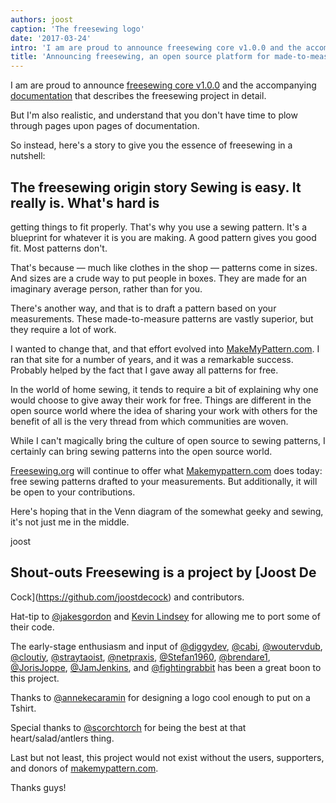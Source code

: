 ```yaml
---
authors: joost
caption: 'The freesewing logo'
date: '2017-03-24'
intro: 'I am are proud to announce freesewing core v1.0.0 and the accompanying documentation that describes the freesewing project in detail.'
title: 'Announcing freesewing, an open source platform for made-to-measure sewing patterns'
---
```


I am are proud to announce [freesewing core
v1.0.0](https://github.com/freesewing/core) and the accompanying
[documentation](/docs) that describes the freesewing project in detail.

<!-- truncate -->

But I'm also realistic, and understand that you don't have time to plow through
pages upon pages of documentation.

So instead, here's a story to give you the essence of freesewing in a nutshell:

## The freesewing origin story Sewing is easy. It really is. What's hard is

getting things to fit properly. That's why you use a sewing pattern. It's a
blueprint for whatever it is you are making. A good pattern gives you good
fit. Most patterns don't.

That's because &mdash; much like clothes in the shop &mdash; patterns come in
sizes. And sizes are a crude way to put people in boxes. They are made for an
imaginary average person, rather than for you.

There's another way, and that is to draft a pattern based on your measurements.
These made-to-measure patterns are vastly superior, but they require a lot of
work.

I wanted to change that, and that effort evolved into
[MakeMyPattern.com](https://makemypattern.com/). I ran that site for a
number of years, and it was a remarkable success. Probably helped by the fact
that I gave away all patterns for free.

In the world of home sewing, it tends to require a bit of explaining why one
would choose to give away their work for free. Things are different in the
open source world where the idea of sharing your work with others for the
benefit of all is the very thread from which communities are woven.

While I can't magically bring the culture of open source to sewing patterns, I
certainly can bring sewing patterns into the open source world.

[Freesewing.org](https://freesewing.org/) will continue to offer what
[Makemypattern.com](https://makemypattern.com/) does today: free sewing
patterns drafted to your measurements. But additionally, it will be open to
your contributions.

Here's hoping that in the Venn diagram of the somewhat geeky and sewing, it's
not just me in the middle.

joost

## Shout-outs Freesewing is a project by [Joost De

Cock](https://github.com/joostdecock) and contributors.

Hat-tip to [@jakesgordon](https://github.com/jakesgordon) and [Kevin
Lindsey](http://www.kevlindev.com) for allowing me to port some of their code.

The early-stage enthusiasm and input of
[@diggydev](https://github.com/diggydev), [@cabi](https://github.com/cabi),
[@woutervdub](https://github.com/woutervdub),
[@cloutiy](https://github.com/cloutiy),
[@straytaoist](https://github.com/straytaoist),
[@netpraxis](https://github.com/netpraxis),
[@Stefan1960](https://github.com/Stefan1960),
[@brendare1](https://github.com/brendare1),
[@JorisJoppe](https://github.com/JorisJoppe),
[@JamJenkins](https://github.com/JamJenkins), and
[@fightingrabbit](https://github.com/fightingrabbit) has been a great boon to
this project.

Thanks to [@annekecaramin](https://twitter.com/annekecaramin) for designing a
logo cool enough to put on a Tshirt.

Special thanks to [@scorchtorch](https://twitter.com/scorchtorch) for being the
best at that heart/salad/antlers thing.

Last but not least, this project would not exist without the users, supporters,
and donors of [makemypattern.com](https://makemypattern.com/).

Thanks guys!
